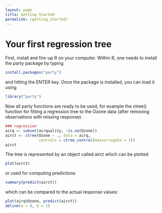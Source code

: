 ---
layout: page
title: Getting Started
permalink: /getting_started/
---

Your first regression tree
========================================================

First, install and fire-up R on your computer. Within R, one needs to
install the party package by typing

```{r eval=FALSE}
install.packages("party")
```

and hitting the ENTER key. Once the package is installed, you can
load it using

```{r results: hide}
library("party")
```

Now all party functions are ready to be used, for example the ctree()
function for fitting a regression tree to the Ozone data (after removing observations
with missing response):

```{r}
### regression
airq <- subset(airquality, !is.na(Ozone))
airct <- ctree(Ozone ~ ., data = airq,   
               controls = ctree_control(maxsurrogate = 3))
airct
```

The tree is represented by an object called airct which can be plotted

```{r fig.width=9, fig.height=6}
plot(airct)
```

or used for computing predictions

```{r}
summary(predict(airct))
```

which can be compared to the actual response values:

```{r fig.width=6, fig.height=6}
plot(airq$Ozone, predict(airct))
abline(a = 0, b = 1)
```
